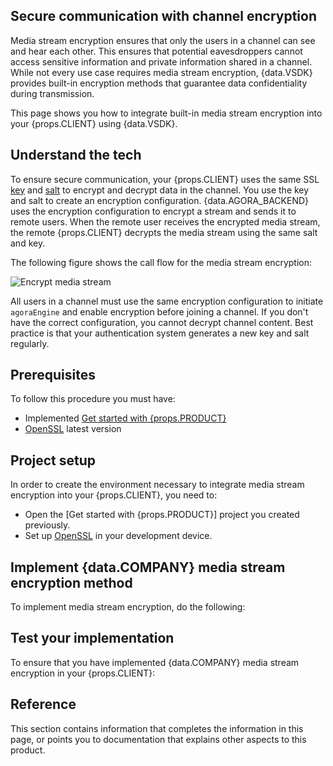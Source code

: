 

## Secure communication with channel encryption

Media stream encryption ensures that only the users in a channel can see and hear each other. This ensures that potential eavesdroppers cannot access sensitive information and private information shared in a channel. While not every use case requires media stream encryption, {data.VSDK} provides built-in encryption methods that guarantee data confidentiality during transmission.

This page shows you how to integrate built-in media stream encryption into your {props.CLIENT} using {data.VSDK}.

## Understand the tech

To ensure secure communication, your {props.CLIENT} uses the same SSL [key](https://en.wikipedia.org/wiki/Public_key_certificate) and [salt](https://en.wikipedia.org/wiki/Salt_(cryptography)) to encrypt and decrypt data in the channel. You use the key and salt to create an encryption configuration. {data.AGORA_BACKEND} uses the encryption configuration to encrypt a stream and sends it to remote users. When the remote user receives the encrypted media stream, the remote {props.CLIENT} decrypts the media stream using the same salt and key.

The following figure shows the call flow for the media stream encryption:

![Encrypt media stream](/images/others/media-stream-encryption.svg)

All users in a channel must use the same encryption configuration to initiate `agoraEngine` and enable encryption before joining a channel. If you don't have the correct configuration, you cannot decrypt channel content. Best practice is that your authentication system generates a new key and salt regularly.

## Prerequisites

To follow this procedure you must have:

- Implemented [Get started with {props.PRODUCT}](/understand/get-started)
- [OpenSSL](https://www.openssl.org/) latest version

## Project setup

In order to create the environment necessary to integrate media stream encryption into your {props.CLIENT}, you need to:



- Open the [Get started with {props.PRODUCT}] project you created previously.
- Set up [OpenSSL](https://www.openssl.org/) in your development device.

## Implement {data.COMPANY} media stream encryption method

To implement media stream encryption, do the following:

<ProjectImplement />

## Test your implementation

To ensure that you have implemented {data.COMPANY} media stream encryption in your {props.CLIENT}:

<ProjectTest />

## Reference

This section contains information that completes the information in this page, or points you to documentation that explains other aspects to this product.

<Reference />
